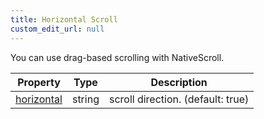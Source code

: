 ```yaml
---
title: Horizontal Scroll
custom_edit_url: null
---
```



You can use drag-based scrolling with NativeScroll.


|Property|Type|Description|
|:---:|:---:|---|
|[horizontal](/docs/api/ConveyerOptions)|string|scroll direction. (default: true)|

<HorizontalScroll />
<ConveyerCodeTabs folder="HorizontalScroll" reactCode={require("!!raw-loader!@site/src/examples/HorizontalScroll.tsx").default} />

